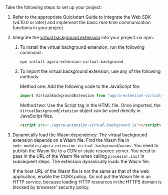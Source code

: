 <PlatformWrapper platform='web'>

Take the following steps to set up your project:

1. Refer to the appropriate Quickstart Guide to integrate the Web SDK (v4.10.0 or later) and implement the basic real-time communication functions in your project.

2. Integrate the [virtual background extension](https://www.npmjs.com/package/agora-extension-virtual-background) into your project via npm:

   1. To install the virtual background extension, run the following command :

      ```bash
      npm install agora-extension-virtual-background
      ```

   2. To import the virtual background extension, use any of the following methods:

      Method one: Add the following code to the JavaScript file:

      ```typescript
      import VirtualBackgroundExtension from "agora-extension-virtual-background";
      ```

      Method two: Use the Script tag in the HTML file. Once imported, the `VirtualBackgroundExtension` object can be used directly in JavaScript files.

      ```html
      <script src="./agora-extension-virtual-background.js"></script>
      ```

3. Dynamically load the Wasm dependency: The virtual background extension depends on a Wasm file. Find the Wasm file in `node_modules/agora-extension-virtual-background/wasms`. You need to publish the Wasm file to a CDN or static resource server. You need to pass in the URL of the Wasm file when calling `processor.init` in subsequent steps. The extension dynamically loads the Wasm file.

    If the host URL of the Wasm file is not the same as that of the web application, enable the CORS policy. Do not put the Wasm file in an HTTP service, because loading HTTP resources in the HTTPS domain is blocked by browsers' security policy.
</PlatformWrapper>